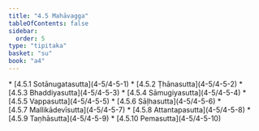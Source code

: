```yaml
---
title: "4.5 Mahāvagga"
tableOfContents: false
sidebar:
  order: 5
type: "tipitaka"
basket: "su"
book: "a4"
---
```



<DynamicBreadcrumb />



<TableOfContents book="a4" section="4.5">
* [4.5.1 Sotānugatasutta](4-5/4-5-1)
* [4.5.2 Ṭhānasutta](4-5/4-5-2)
* [4.5.3 Bhaddiyasutta](4-5/4-5-3)
* [4.5.4 Sāmugiyasutta](4-5/4-5-4)
* [4.5.5 Vappasutta](4-5/4-5-5)
* [4.5.6 Sāḷhasutta](4-5/4-5-6)
* [4.5.7 Mallikādevīsutta](4-5/4-5-7)
* [4.5.8 Attantapasutta](4-5/4-5-8)
* [4.5.9 Taṇhāsutta](4-5/4-5-9)
* [4.5.10 Pemasutta](4-5/4-5-10)
</TableOfContents>